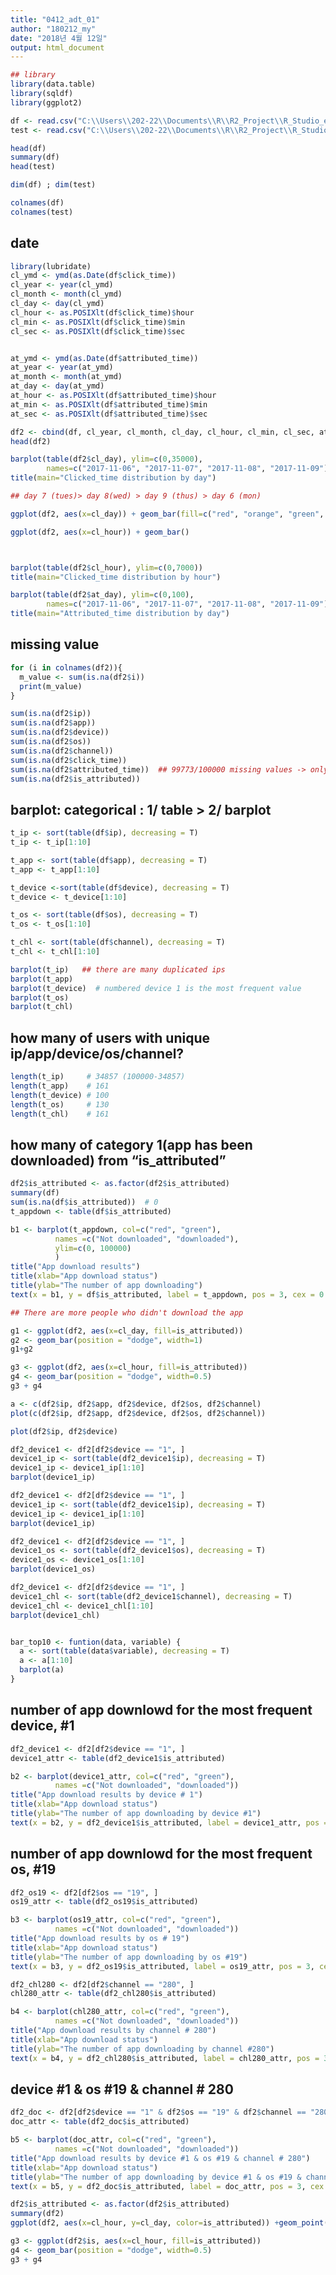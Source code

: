 ```yaml
---
title: "0412_adt_01"
author: "180212_my"
date: "2018년 4월 12일"
output: html_document
---
```

```r
## library
library(data.table)
library(sqldf)
library(ggplot2)
```

```r
df <- read.csv("C:\\Users\\202-22\\Documents\\R\\R2_Project\\R_Studio_exercise\\Project\\Data\\ad_tracking_data\\train_sample.csv", stringsAsFactors = F, na.string=c("", NA)) # na.string=c( ))
test <- read.csv("C:\\Users\\202-22\\Documents\\R\\R2_Project\\R_Studio_exercise\\Project\\Data\\ad_tracking_data\\test.csv", stringsAsFactors = F)
```

```r
head(df)
summary(df)
head(test)
```

```r
dim(df) ; dim(test)
```

```r
colnames(df)
colnames(test)
```

## date
```r
library(lubridate)
cl_ymd <- ymd(as.Date(df$click_time))
cl_year <- year(cl_ymd)
cl_month <- month(cl_ymd)
cl_day <- day(cl_ymd)
cl_hour <- as.POSIXlt(df$click_time)$hour
cl_min <- as.POSIXlt(df$click_time)$min
cl_sec <- as.POSIXlt(df$click_time)$sec


at_ymd <- ymd(as.Date(df$attributed_time))
at_year <- year(at_ymd)
at_month <- month(at_ymd)
at_day <- day(at_ymd)
at_hour <- as.POSIXlt(df$attributed_time)$hour
at_min <- as.POSIXlt(df$attributed_time)$min
at_sec <- as.POSIXlt(df$attributed_time)$sec

df2 <- cbind(df, cl_year, cl_month, cl_day, cl_hour, cl_min, cl_sec, at_year, at_month, at_day, at_hour, at_min, at_sec)
head(df2)
```

```r
barplot(table(df2$cl_day), ylim=c(0,35000), 
        names=c("2017-11-06", "2017-11-07", "2017-11-08", "2017-11-09"))
title(main="Clicked_time distribution by day")

## day 7 (tues)> day 8(wed) > day 9 (thus) > day 6 (mon)
```
```r
ggplot(df2, aes(x=cl_day)) + geom_bar(fill=c("red", "orange", "green", "blue")) 
```

```r
ggplot(df2, aes(x=cl_hour)) + geom_bar() 

```

```r

```

```r

```

```r
barplot(table(df2$cl_hour), ylim=c(0,7000))
title(main="Clicked_time distribution by hour")
```

```r
barplot(table(df2$at_day), ylim=c(0,100), 
        names=c("2017-11-06", "2017-11-07", "2017-11-08", "2017-11-09"))
title(main="Attributed_time distribution by day")
```

## missing value
```r
for (i in colnames(df2)){
  m_value <- sum(is.na(df2$i))
  print(m_value)
}  

sum(is.na(df2$ip))
sum(is.na(df2$app))
sum(is.na(df2$device))
sum(is.na(df2$os))
sum(is.na(df2$channel))
sum(is.na(df2$click_time))
sum(is.na(df2$attributed_time))  ## 99773/100000 missing values -> only 227 people downloaded app
sum(is.na(df2$is_attributed))
```


## barplot: categorical : 1/ table > 2/ barplot 
```r
t_ip <- sort(table(df$ip), decreasing = T)
t_ip <- t_ip[1:10]

t_app <- sort(table(df$app), decreasing = T)
t_app <- t_app[1:10]

t_device <-sort(table(df$device), decreasing = T)
t_device <- t_device[1:10]

t_os <- sort(table(df$os), decreasing = T)
t_os <- t_os[1:10]

t_chl <- sort(table(df$channel), decreasing = T)
t_chl <- t_chl[1:10]

barplot(t_ip)   ## there are many duplicated ips
barplot(t_app)
barplot(t_device)  # numbered device 1 is the most frequent value
barplot(t_os)
barplot(t_chl)
```

## how many of users with unique ip/app/device/os/channel?
```r
length(t_ip)     # 34857 (100000-34857)
length(t_app)    # 161
length(t_device) # 100
length(t_os)     # 130
length(t_chl)    # 161
```

## how many of category 1(app has been downloaded) from "is_attributed"  
```r
df2$is_attributed <- as.factor(df2$is_attributed)
summary(df)
sum(is.na(df$is_attributed))  # 0
t_appdown <- table(df$is_attributed)

b1 <- barplot(t_appdown, col=c("red", "green"),
          names =c("Not downloaded", "downloaded"),
          ylim=c(0, 100000)
          )
title("App download results")
title(xlab="App download status")
title(ylab="The number of app downloading") 
text(x = b1, y = df$is_attributed, label = t_appdown, pos = 3, cex = 0.8)

## There are more people who didn't download the app
```

```r
g1 <- ggplot(df2, aes(x=cl_day, fill=is_attributed))
g2 <- geom_bar(position = "dodge", width=1)
g1+g2

```


```r
g3 <- ggplot(df2, aes(x=cl_hour, fill=is_attributed))
g4 <- geom_bar(position = "dodge", width=0.5)
g3 + g4
```

```r
a <- c(df2$ip, df2$app, df2$device, df2$os, df2$channel)
plot(c(df2$ip, df2$app, df2$device, df2$os, df2$channel))

plot(df2$ip, df2$device)
```

```r
df2_device1 <- df2[df2$device == "1", ]
device1_ip <- sort(table(df2_device1$ip), decreasing = T)
device1_ip <- device1_ip[1:10]
barplot(device1_ip)

```

```r
df2_device1 <- df2[df2$device == "1", ]
device1_ip <- sort(table(df2_device1$ip), decreasing = T)
device1_ip <- device1_ip[1:10]
barplot(device1_ip)

df2_device1 <- df2[df2$device == "1", ]
device1_os <- sort(table(df2_device1$os), decreasing = T)
device1_os <- device1_os[1:10]
barplot(device1_os)

df2_device1 <- df2[df2$device == "1", ]
device1_chl <- sort(table(df2_device1$channel), decreasing = T)
device1_chl <- device1_chl[1:10]
barplot(device1_chl)


bar_top10 <- funtion(data, variable) {
  a <- sort(table(data$variable), decreasing = T)
  a <- a[1:10]
  barplot(a)
}


```

## number of app downlowd for the most frequent device, #1
```r
df2_device1 <- df2[df2$device == "1", ]
device1_attr <- table(df2_device1$is_attributed)

b2 <- barplot(device1_attr, col=c("red", "green"),
          names =c("Not downloaded", "downloaded"))
title("App download results by device # 1")
title(xlab="App download status")
title(ylab="The number of app downloading by device #1") 
text(x = b2, y = df2_device1$is_attributed, label = device1_attr, pos = 3, cex = 0.8)
```

## number of app downlowd for the most frequent os, #19
```r
df2_os19 <- df2[df2$os == "19", ]
os19_attr <- table(df2_os19$is_attributed)

b3 <- barplot(os19_attr, col=c("red", "green"),
          names =c("Not downloaded", "downloaded"))
title("App download results by os # 19")
title(xlab="App download status")
title(ylab="The number of app downloading by os #19") 
text(x = b3, y = df2_os19$is_attributed, label = os19_attr, pos = 3, cex = 0.8)
```

```r
df2_chl280 <- df2[df2$channel == "280", ]
chl280_attr <- table(df2_chl280$is_attributed)

b4 <- barplot(chl280_attr, col=c("red", "green"),
          names =c("Not downloaded", "downloaded"))
title("App download results by channel # 280")
title(xlab="App download status")
title(ylab="The number of app downloading by channel #280") 
text(x = b4, y = df2_chl280$is_attributed, label = chl280_attr, pos = 3, cex = 0.8)
```
## device #1 & os #19 & channel # 280
```r
df2_doc <- df2[df2$device == "1" & df2$os == "19" & df2$channel == "280", ]
doc_attr <- table(df2_doc$is_attributed)

b5 <- barplot(doc_attr, col=c("red", "green"),
          names =c("Not downloaded", "downloaded"))
title("App download results by device #1 & os #19 & channel # 280")
title(xlab="App download status")
title(ylab="The number of app downloading by device #1 & os #19 & channel # 280") 
text(x = b5, y = df2_doc$is_attributed, label = doc_attr, pos = 3, cex = 0.8)
```

```r
df2$is_attributed <- as.factor(df2$is_attributed)
summary(df2)
ggplot(df2, aes(x=cl_hour, y=cl_day, color=is_attributed)) +geom_point()
```

```r
g3 <- ggplot(df2$is, aes(x=cl_hour, fill=is_attributed))
g4 <- geom_bar(position = "dodge", width=0.5)
g3 + g4
```

```r

```

```r

```

```r

```


